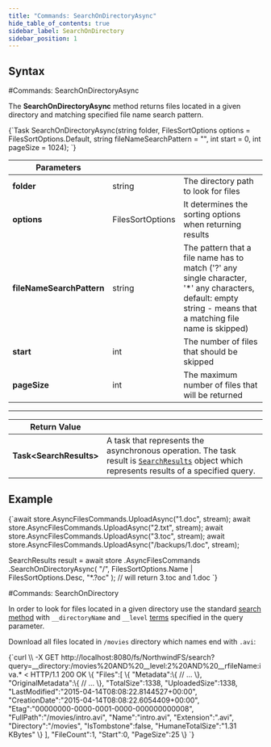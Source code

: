---
title: "Commands: SearchOnDirectoryAsync"
hide_table_of_contents: true
sidebar_label: SearchOnDirectory
sidebar_position: 1
---




## Syntax
<LanguageSwitcher supportedLanguages={supportedLanguages} />
<LanguageContent language="csharp">
#Commands: SearchOnDirectoryAsync

The **SearchOnDirectoryAsync** method returns files located in a given directory and matching specified file name search pattern. 



<TabItem value="search_on_directory_1" label="search_on_directory_1">
<CodeBlock language="csharp">
{`Task<SearchResults> SearchOnDirectoryAsync(string folder, FilesSortOptions options = FilesSortOptions.Default, 
										string fileNameSearchPattern = "", int start = 0, int pageSize = 1024);
`}
</CodeBlock>
</TabItem>

| Parameters | | |
| ------------- | ------------- | ----- |
| **folder** | string | The directory path to look for files |
| **options** | FilesSortOptions | It determines the sorting options when returning results |
| **fileNameSearchPattern** | string | The pattern that a file name has to match ('?' any single character, '*' any characters, default: empty string - means that a matching file name is skipped) |
| **start** | int | The number of files that should be skipped |
| **pageSize** | int | The maximum number of files that will be returned |

---

| Return Value | |
| ------------- | ------------- |
| **Task&lt;SearchResults&gt;** | A task that represents the asynchronous operation. The task result is [`SearchResults`](../../../../../glossary/search-results.mdx) object which represents results of a specified query. |

## Example

<TabItem value="search_on_directory_2" label="search_on_directory_2">
<CodeBlock language="csharp">
{`await store.AsyncFilesCommands.UploadAsync("1.doc", stream);
await store.AsyncFilesCommands.UploadAsync("2.txt", stream);
await store.AsyncFilesCommands.UploadAsync("3.toc", stream);
await store.AsyncFilesCommands.UploadAsync("/backups/1.doc", stream);

SearchResults result = await store
	.AsyncFilesCommands
	.SearchOnDirectoryAsync(
		"/", 
		FilesSortOptions.Name | FilesSortOptions.Desc,
		"*.?oc"
	); // will return 3.toc and 1.doc
`}
</CodeBlock>
</TabItem>


</LanguageContent>
<LanguageContent language="http">
#Commands: SearchOnDirectory

In order to look for files located in a given directory use the standard [search method](./search) with `__directoryName` and `__level` [terms](../../../../indexing.mdx)
specified in the query parameter.



Download all files located in `/movies` directory which names end with `.avi`:

<TabItem value="json" label="json">
<CodeBlock language="json">
{`curl \\
	-X GET http://localhost:8080/fs/NorthwindFS/search?query=__directory:/movies%20AND%20__level:2%20AND%20__rfileName:iva.*
< HTTP/1.1 200 OK
\{
    "Files":[
        \{
            "Metadata":\{
                // ...
            \},
            "OriginalMetadata":\{
                // ...
            \},
            "TotalSize":1338,
            "UploadedSize":1338,
            "LastModified":"2015-04-14T08:08:22.8144527+00:00",
            "CreationDate":"2015-04-14T08:08:22.6054409+00:00",
            "Etag":"00000000-0000-0001-0000-000000000008",
            "FullPath":"/movies/intro.avi",
            "Name":"intro.avi",
            "Extension":".avi",
            "Directory":"/movies",
            "IsTombstone":false,
            "HumaneTotalSize":"1.31 KBytes"
        \}
    ],
    "FileCount":1,
    "Start":0,
    "PageSize":25
\}
`}
</CodeBlock>
</TabItem>

</LanguageContent>

<!---
- [Indexing](../../../../indexing)

-->